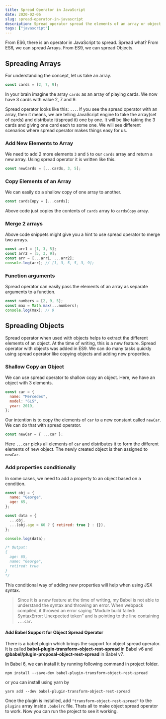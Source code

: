 ```yaml
---
title: Spread Operator in JavaScript
date: 2020-02-06
slug: spread-operator-in-javascript
description: Spread operator spread the elements of an array or object and helps to extracts each elements one by one.
tags: ["javascript"]
---
```


From ES6, there is an operator in JavaScript to spread. Spread what? From ES6, we can spread Arrays. From ES9, we can spread Objects.

## Spreading Arrays

For understanding the concept, let us take an array.

```javascript
const cards = [2, 7, 9];
```

In your brain imagine the array `cards` as an array of playing cards. We now have 3 cards with value 2, 7 and 9.

Spread operator looks like this: `...`. If you see the spread operator with an array, then it means, we are telling JavaScript engine to take the array(set of cards) and distribute it(spread it) one by one. It will be like taking the 3 cards and giving one card each to some one. We will see different scenarios where spread operator makes things easy for us.

### Add New Elements to Array

We need to add 2 more elements `3` and `5` to our `cards` array and return a new array. Using spread operator it is written like this.

```javascript
const newCards = [...cards, 3, 5];
```

### Copy Elements of an Array

We can easily do a shallow copy of one array to another.

```javascript
const cardsCopy = [...cards];
```

Above code just copies the contents of `cards` array to `cardsCopy` array.

### Merge 2 arrays

Above code snippets might give you a hint to use spread operator to merge two arrays.

```javascript
const arr1 = [1, 3, 5];
const arr2 = [5, 3, 9];
const arr = [...arr1, ...arr2];
console.log(arr); // [1, 3, 5, 5, 3, 9];
```

### Function arguments

Spread operator can easily pass the elements of an array as separate arguments to a function.

```javascript
const numbers = [2, 9, 5];
const max = Math.max(...numbers);
console.log(max); // 9
```

## Spreading Objects

Spread operator when used with objects helps to extract the different elements of an object. At the time of writing, this is a new feature. Spread operator with objects was added in ES9. We can do many tasks quickly using spread operator like copying objects and adding new properties.

### Shallow Copy an Object

We can use spread operator to shallow copy an object. Here, we have an object with 3 elements.

```javascript
const car = {
  name: "Mercedes",
  model: "GLS",
  year: 2019,
};
```

Our intention is to copy the elements of `car` to a new constant called `newCar`. We can do that with spread operator.

```javascript
const newCar = { ...car };
```

Here `...car` picks all elements of `car` and distributes it to form the different elements of new object. The newly created object is then assigned to `newCar`.

### Add properties conditionally

In some cases, we need to add a property to an object based on a condition.

```javascript
const obj = {
  name: "George",
  age: 65,
};

const data = {
  ...obj,
  ...(obj.age > 60 ? { retired: true } : {}),
};

console.log(data);

/* Output:
{
  age: 65,
  name: "George",
  retired: true
}
*/
```

This conditional way of adding new properties will help when using JSX syntax.

> Since it is a new feature at the time of writing, my Babel is not able to understand the syntax and throwing an error. When webpack compiled, it throwed an error saying "Module build failed: SyntaxError: Unexpected token" and is pointing to the line containing `...car`.

#### Add Babel Support for Object Spread Operator

There is a babel plugin which brings the support for object spread operator. It is called **babel-plugin-transform-object-rest-spread** in Babel v6 and **@babel/plugin-proposal-object-rest-spread** in Babel v7.

In Babel 6, we can install it by running following command in project folder.

```
npm install --save-dev babel-plugin-transform-object-rest-spread
```

or you can install using yarn by

```
yarn add --dev babel-plugin-transform-object-rest-spread
```

Once the plugin is installed, add `"transform-object-rest-spread"` to the `plugins` array inside `.babelrc` file. Thats all to make object spread operator to work. Now you can run the project to see it working.

